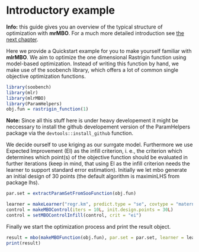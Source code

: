 # Introductory example

**Info:** this guide gives you an overview of the typical structure of optimization with **mrMBO**. For a much more
detailed introduction see [the next chapter](introduction.md).

Here we provide a Quickstart example for you to make yourself familiar with **mlrMBO**. We aim to optimize the one dimensional Rastrigin function using model-based optimization. Instead of writing this function by hand, we make use of the soobench library, which offers a lot of common single objective optimization functions.

```r
library(soobench)
library(mlr)
library(mlrMBO)
library(ParamHelpers)
obj.fun = rastrigin_function(1)
```

**Note:** Since all this stuff here is under heavy developement it might be neccessary to install the github developement version of the ParamHelpers package via the ```devtools::install_github``` function.

We decide ourself to use kriging as our surrgate model. Furthermore we use Expected Improvement (EI) as the infill criterion, i. e., the criterion which determines which point(s) of the objective function should be evaluated in further iterations (keep in mind, that using EI as the infill criterion needs the learner to support standard error estimation). Initially we let mbo generate an initial design of 30 points (the default algorithm is maximinLHS from package lhs).

```r
par.set = extractParamSetFromSooFunction(obj.fun)

learner = makeLearner("regr.km", predict.type = "se", covtype = "matern3_2")
control = makeMBOControl(iters = 10L, init.design.points = 30L)
control = setMBOControlInfill(control, crit = "ei")
```

Finally we start the optimization process and print the result object.

```r
result = mbo(makeMBOFunction(obj.fun), par.set = par.set, learner = learner, control = control, show.info = TRUE)
print(result)
```
